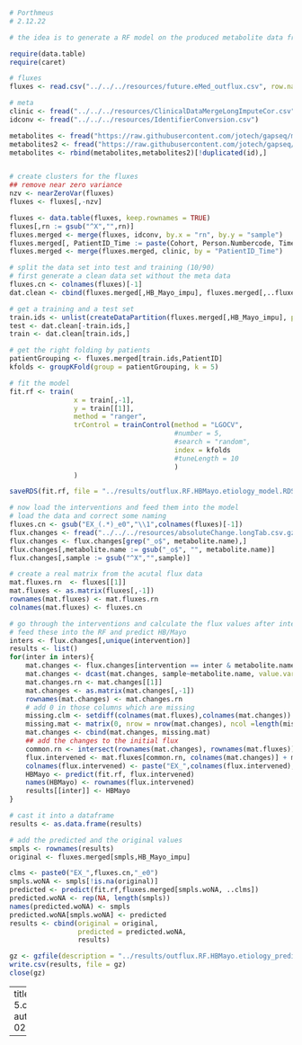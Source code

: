 
```r
# Porthmeus
# 2.12.22

# the idea is to generate a RF model on the produced metabolite data from Samer which we can feed the intervention data to evaluate an overall improvement in HB/Mayo

require(data.table)
require(caret)

# fluxes
fluxes <- read.csv("../../../resources/future.eMed_outflux.csv", row.names = 1)

# meta
clinic <- fread("../../../resources/ClinicalDataMergeLongImputeCor.csv")
idconv <- fread("../../../resources/IdentifierConversion.csv")

metabolites <- fread("https://raw.githubusercontent.com/jotech/gapseq/master/dat/seed_metabolites.tsv")[,.(id, name)]
metabolites2 <- fread("https://raw.githubusercontent.com/jotech/gapseq/master/dat/nutrients.tsv")[,.(id,name)]
metabolites <- rbind(metabolites,metabolites2)[!duplicated(id),]


# create clusters for the fluxes
## remove near zero variance
nzv <- nearZeroVar(fluxes)
fluxes <- fluxes[,-nzv]

fluxes <- data.table(fluxes, keep.rownames = TRUE)
fluxes[,rn := gsub("^X","",rn)]
fluxes.merged <- merge(fluxes, idconv, by.x = "rn", by.y = "sample")
fluxes.merged[, PatientID_Time := paste(Cohort, Person.Numbercode, Time_seq, sep = "_")]
fluxes.merged <- merge(fluxes.merged, clinic, by = "PatientID_Time")

# split the data set into test and training (10/90)
# first generate a clean data set without the meta data
fluxes.cn <- colnames(fluxes)[-1]
dat.clean <- cbind(fluxes.merged[,HB_Mayo_impu], fluxes.merged[,..fluxes.cn])

# get a training and a test set
train.ids <- unlist(createDataPartition(fluxes.merged[,HB_Mayo_impu], p = 0.9, list = TRUE))
test <- dat.clean[-train.ids,]
train <- dat.clean[train.ids,]

# get the right folding by patients
patientGrouping <- fluxes.merged[train.ids,PatientID]
kfolds <- groupKFold(group = patientGrouping, k = 5)

# fit the model
fit.rf <- train(
                x = train[,-1],
                y = train[[1]],
                method = "ranger",
                trControl = trainControl(method = "LGOCV",
                                         #number = 5,
                                         #search = "random",
                                         index = kfolds
                                         #tuneLength = 10
                                         )
                )

saveRDS(fit.rf, file = "../results/outflux.RF.HBMayo.etiology_model.RDS")

# now load the interventions and feed them into the model
# load the data and correct some naming
fluxes.cn <- gsub("EX_(.*)_e0","\\1",colnames(fluxes)[-1])
flux.changes <- fread("../../../resources/absoluteChange.longTab.csv.gz")
flux.changes <- flux.changes[grep("_o$", metabolite.name),]
flux.changes[,metabolite.name := gsub("_o$", "", metabolite.name)]
flux.changes[,sample := gsub("^X","",sample)]

# create a real matrix from the acutal flux data
mat.fluxes.rn  <- fluxes[[1]]
mat.fluxes <- as.matrix(fluxes[,-1])
rownames(mat.fluxes) <- mat.fluxes.rn
colnames(mat.fluxes) <- fluxes.cn

# go through the interventions and calculate the flux values after intervention
# feed these into the RF and predict HB/Mayo
inters <- flux.changes[,unique(intervention)]
results <- list()
for(inter in inters){
    mat.changes <- flux.changes[intervention == inter & metabolite.name %in% fluxes.cn,]
    mat.changes <- dcast(mat.changes, sample~metabolite.name, value.var = "flux.change")
    mat.changes.rn <- mat.changes[[1]]
    mat.changes <- as.matrix(mat.changes[,-1])
    rownames(mat.changes) <- mat.changes.rn
    # add 0 in those columns which are missing
    missing.clm <- setdiff(colnames(mat.fluxes),colnames(mat.changes))
    missing.mat <- matrix(0, nrow = nrow(mat.changes), ncol =length(missing.clm),dimnames=list(rownames(mat.changes), missing.clm))
    mat.changes <- cbind(mat.changes, missing.mat)
    ## add the changes to the initial flux
    common.rn <- intersect(rownames(mat.changes), rownames(mat.fluxes))
    flux.intervened <- mat.fluxes[common.rn, colnames(mat.changes)] + mat.changes[common.rn,]
    colnames(flux.intervened) <- paste("EX_",colnames(flux.intervened),"_e0",sep = "")
    HBMayo <- predict(fit.rf, flux.intervened)
    names(HBMayo) <- rownames(flux.intervened)
    results[[inter]] <- HBMayo
}

# cast it into a dataframe
results <- as.data.frame(results)

# add the predicted and the original values
smpls <- rownames(results)
original <- fluxes.merged[smpls,HB_Mayo_impu]

clms <- paste0("EX_",fluxes.cn,"_e0")
smpls.woNA <- smpls[!is.na(original)]
predicted <- predict(fit.rf,fluxes.merged[smpls.woNA, ..clms])
predicted.woNA <- rep(NA, length(smpls))
names(predicted.woNA) <- smpls
predicted.woNA[smpls.woNA] <- predicted
results <- cbind(original = original,
                 predicted = predicted.woNA,
                 results)

gz <- gzfile(description = "../results/outflux.RF.HBMayo.etiology_predictions.csv.gz","w")
write.csv(results, file = gz)
close(gz)
```



---
title: 5.createRFmodelForRegression.R
author: taube
date: '2022-12-02'

---

